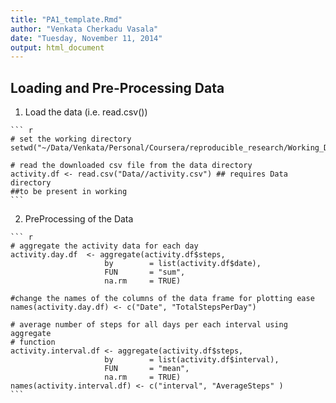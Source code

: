 ```yaml
---
title: "PA1_template.Rmd"
author: "Venkata Cherkadu Vasala"
date: "Tuesday, November 11, 2014"
output: html_document
---
```


Loading and Pre-Processing Data
-------------------------------

1.    Load the data (i.e. read.csv())

    ``` r
    # set the working directory 
    setwd("~/Data/Venkata/Personal/Coursera/reproducible_research/Working_Directory")
    
    # read the downloaded csv file from the data directory 
    activity.df <- read.csv("Data//activity.csv") ## requires Data directory 
    ##to be present in working 
    ```
2.    PreProcessing of the Data

    ``` r
    # aggregate the activity data for each day
    activity.day.df  <- aggregate(activity.df$steps, 
                         by        = list(activity.df$date),
                         FUN       = "sum",
                         na.rm     = TRUE)
    
    #change the names of the columns of the data frame for plotting ease
    names(activity.day.df) <- c("Date", "TotalStepsPerDay")
    
    # average number of steps for all days per each interval using aggregate
    # function
    activity.interval.df <- aggregate(activity.df$steps, 
                         by        = list(activity.df$interval),
                         FUN       = "mean",
                         na.rm     = TRUE)
    names(activity.interval.df) <- c("interval", "AverageSteps" )
    ```







